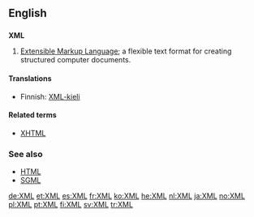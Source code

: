 ==English==

==={{initialism}}===
{{wikipedia}}
'''XML'''

# [[Extensible Markup Language]]; a flexible text format for creating structured computer documents.

====Translations====
{{trans-top|extensible markup language}}
* Finnish: [[XML-kieli]]
{{trans-mid}}
{{trans-bottom}}

====Related terms====
* [[XHTML]]

===See also===
* [[HTML]]
* [[SGML]]

[[de:XML]]
[[et:XML]]
[[es:XML]]
[[fr:XML]]
[[ko:XML]]
[[he:XML]]
[[nl:XML]]
[[ja:XML]]
[[no:XML]]
[[pl:XML]]
[[pt:XML]]
[[fi:XML]]
[[sv:XML]]
[[tr:XML]]